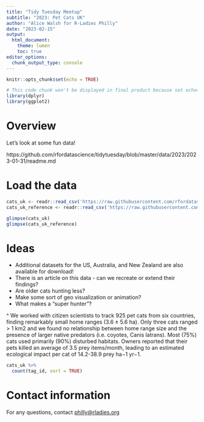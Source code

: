 ```yaml
---
title: "Tidy Tuesday Meetup"
subtitle: "2023: Pet Cats UK"
author: "Alice Walsh for R-Ladies Philly"
date: "2023-02-15"
output: 
  html_document:
    theme: lumen
    toc: true
editor_options: 
  chunk_output_type: console
---
```


```r
knitr::opts_chunk$set(echo = TRUE)
```

```r
# This code chunk won't be displayed in final product because set echo=FALSE
library(dplyr)
library(ggplot2)
```

# Overview

Let's look at some fun data! 

https://github.com/rfordatascience/tidytuesday/blob/master/data/2023/2023-01-31/readme.md


# Load the data

```r
cats_uk <- readr::read_csv('https://raw.githubusercontent.com/rfordatascience/tidytuesday/master/data/2023/2023-01-31/cats_uk.csv')
cats_uk_reference <- readr::read_csv('https://raw.githubusercontent.com/rfordatascience/tidytuesday/master/data/2023/2023-01-31/cats_uk_reference.csv')

glimpse(cats_uk)
glimpse(cats_uk_reference)
```

# Ideas

+ Additional datasets for the US, Australia, and New Zealand are also available for download!
+ There is an article on this data - can we recreate or extend their findings?
+ Are older cats hunting less?
+ Make some sort of geo visualization or animation?
+ What makes a "super hunter"?

^ We worked with citizen scientists to track 925 pet cats from six countries, finding remarkably small home ranges (3.6 ± 5.6 ha). Only three cats ranged > 1 km2 and we found no relationship between home range size and the presence of larger native predators (i.e. coyotes, Canis latrans). Most (75%) cats used primarily (90%) disturbed habitats. Owners reported that their pets killed an average of 3.5 prey items/month, leading to an estimated ecological impact per cat of 14.2-38.9 prey ha−1 yr−1.


```r
cats_uk %>% 
  count(tag_id, sort = TRUE)
```

# Contact information
For any questions, contact <philly@rladies.org>
  